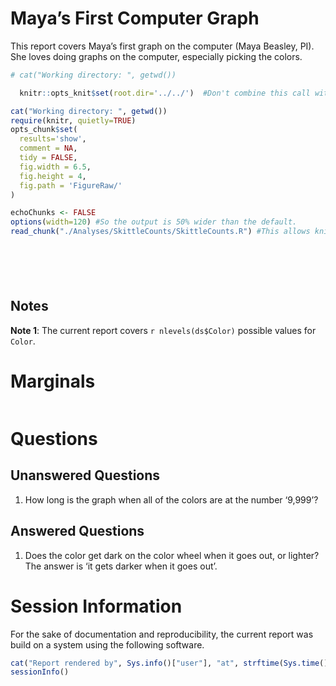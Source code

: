 Maya's First Computer Graph
=================================================
This report covers Maya's first graph on the computer (Maya Beasley, PI).  She loves doing graphs on the computer, especially picking the colors.

<!--  Set the working directory to the repository's base directory; this assumes the report is nested inside of two directories.-->
```r
# cat("Working directory: ", getwd())

  knitr::opts_knit$set(root.dir='../../')  #Don't combine this call with any other chunk -especially one that uses file paths.
```

<!-- Set the report-wide options, and point to the external code file. -->
```r
cat("Working directory: ", getwd())
require(knitr, quietly=TRUE)
opts_chunk$set(
  results='show', 
  comment = NA, 
  tidy = FALSE,
  fig.width = 6.5, 
  fig.height = 4, 
  fig.path = 'FigureRaw/'
)

echoChunks <- FALSE
options(width=120) #So the output is 50% wider than the default.
read_chunk("./Analyses/SkittleCounts/SkittleCounts.R") #This allows knitr to call chunks tagged in the underlying *.R file.
```
<!-- Load the packages.  Suppress the output when loading packages. --> 
```r
```

<!-- Load any Global functions and variables declared in the R file.  Suppress the output. --> 
```r
```

<!-- Declare any global functions specific to a Rmd output.  Suppress the output. --> 
```r
```

<!-- Load the datasets.   -->
```r
```

<!-- Tweak the datasets.   -->
```r
```

## Notes

**Note 1**: The current report covers `r nlevels(ds$Color)` possible values for `Color`.

# Marginals
```r
```



# Questions
## Unanswered Questions
 1. How long is the graph when all of the colors are at the number '9,999'?

## Answered Questions
 1. Does the color get dark on the color wheel when it goes out, or lighter?  The answer is 'it gets darker when it goes out'.

# Session Information
For the sake of documentation and reproducibility, the current report was build on a system using the following software.

```r
cat("Report rendered by", Sys.info()["user"], "at", strftime(Sys.time(), "%Y-%m-%d, %H:%M %z"))
sessionInfo()
```
